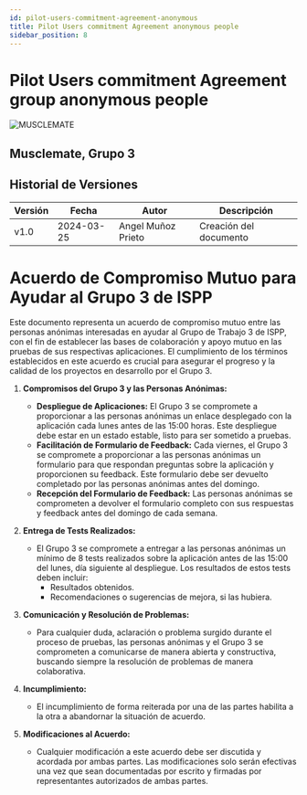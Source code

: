 ```yaml
---
id: pilot-users-commitment-agreement-anonymous
title: Pilot Users commitment Agreement anonymous people
sidebar_position: 8
---
```


# Pilot Users commitment Agreement group anonymous people
![MUSCLEMATE](logo.png)

## Musclemate, Grupo 3
##  Historial de Versiones


| Versión | Fecha       | Autor      | Descripción                            |
|---------|-------------|------------|----------------------------------------|
| v1.0    | 2024-03-25  | Angel Muñoz Prieto| Creación del documento                 |

# Acuerdo de Compromiso Mutuo para Ayudar al Grupo 3 de ISPP

Este documento representa un acuerdo de compromiso mutuo entre las personas anónimas interesadas en ayudar al Grupo de Trabajo 3 de ISPP, con el fin de establecer las bases de colaboración y apoyo mutuo en las pruebas de sus respectivas aplicaciones. El cumplimiento de los términos establecidos en este acuerdo es crucial para asegurar el progreso y la calidad de los proyectos en desarrollo por el Grupo 3.

1. **Compromisos del Grupo 3 y las Personas Anónimas:**
   - **Despliegue de Aplicaciones:** El Grupo 3 se compromete a proporcionar a las personas anónimas un enlace desplegado con la aplicación cada lunes antes de las 15:00 horas. Este despliegue debe estar en un estado estable, listo para ser sometido a pruebas.
   - **Facilitación de Formulario de Feedback:** Cada viernes, el Grupo 3 se compromete a proporcionar a las personas anónimas un formulario para que respondan preguntas sobre la aplicación y proporcionen su feedback. Este formulario debe ser devuelto completado por las personas anónimas antes del domingo.
   - **Recepción del Formulario de Feedback:** Las personas anónimas se comprometen a devolver el formulario completo con sus respuestas y feedback antes del domingo de cada semana.

2. **Entrega de Tests Realizados:**
   - El Grupo 3 se compromete a entregar a las personas anónimas un mínimo de 8 tests realizados sobre la aplicación antes de las 15:00 del lunes, día siguiente al despliegue. Los resultados de estos tests deben incluir:
     - Resultados obtenidos.
     - Recomendaciones o sugerencias de mejora, si las hubiera.

3. **Comunicación y Resolución de Problemas:**
   - Para cualquier duda, aclaración o problema surgido durante el proceso de pruebas, las personas anónimas y el Grupo 3 se comprometen a comunicarse de manera abierta y constructiva, buscando siempre la resolución de problemas de manera colaborativa.

4. **Incumplimiento:**
   - El incumplimiento de forma reiterada por una de las partes habilita a la otra a abandornar la situación de acuerdo.

5. **Modificaciones al Acuerdo:**
   - Cualquier modificación a este acuerdo debe ser discutida y acordada por ambas partes. Las modificaciones solo serán efectivas una vez que sean documentadas por escrito y firmadas por representantes autorizados de ambas partes.

